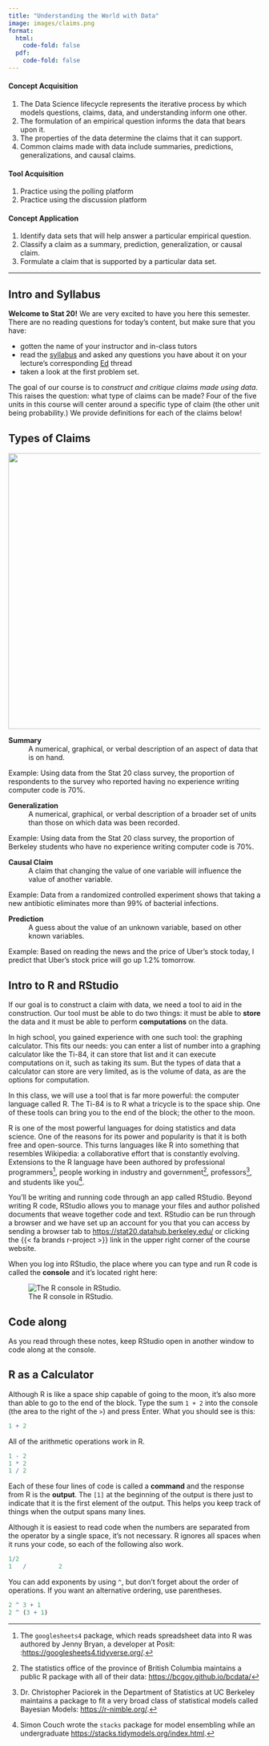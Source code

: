 ```yaml
---
title: "Understanding the World with Data"
image: images/claims.png
format:
  html:
    code-fold: false
  pdf:
    code-fold: false
---
```


:::{.lo .content-hidden unless-profile="staff-site"}

#### Concept Acquisition

1. The Data Science lifecycle represents the iterative process by which models questions, claims, data, and understanding inform one other.
1. The formulation of an empirical question informs the data that bears upon it.
1. The properties of the data determine the claims that it can support.
1. Common claims made with data include summaries, predictions, generalizations, and causal claims.

#### Tool Acquisition

1. Practice using the polling platform
1. Practice using the discussion platform

#### Concept Application
1. Identify data sets that will help answer a particular empirical question.
1. Classify a claim as a summary, prediction, generalization, or causal claim.
1. Formulate a claim that is supported by a particular data set.

----------------------------------------------------

:::

## Intro and Syllabus

**Welcome to Stat 20!** We are very excited to have you here this semester. There are no reading questions for today's content, but make sure that you have:

-   gotten the name of your instructor and in-class tutors
-   read the [syllabus](../../syllabus.qmd) and asked any questions you have about it on your lecture's corresponding [Ed](https://edstem.org/us/courses/51198/discussion/) thread
-   taken a look at the first problem set.  

The goal of our course is to *construct and critique claims made using data*. This raises the question: what type of claims can be made? Four of the five units in this course will center around a specific type of claim (the other unit being probability.) We provide definitions for each of the claims below!

## Types of Claims

![](images/claims.png){width=550 fig-align="center"}

:::{.def}
**Summary**
 ~ A numerical, graphical, or verbal description of an aspect of data that is on hand.
:::

Example: Using data from the Stat 20 class survey, the proportion of respondents to the survey who reported having no experience writing computer code is 70%.

:::{.def}
**Generalization**
 ~ A numerical, graphical, or verbal description of a broader set of units than those on which data was been recorded.
:::

<!-- Also: the use of a particular data set to draw a conclusion about the nature of the mechanism that generated the data. -->

Example: Using data from the Stat 20 class survey, the proportion of Berkeley students who have no experience writing computer code is 70%.

:::{.def}
**Causal Claim**
 ~ A claim that changing the value of one variable will influence the value of another variable.
:::

Example: Data from a randomized controlled experiment shows that taking a new antibiotic eliminates more than 99% of bacterial infections.

:::{.def}
**Prediction**
 ~ A guess about the value of an unknown variable, based on other known variables.
:::

Example: Based on reading the news and the price of Uber's stock today, I predict that Uber's stock price will go up 1.2% tomorrow.


## Intro to R and RStudio

If our goal is to construct a claim with data, we need a tool to aid in the construction. Our tool must be able to do two things: it must be able to **store** the data and it must be able to perform **computations** on the data.

In high school, you gained experience with one such tool: the graphing calculator. This fits our needs: you can enter a list of number into a graphing calculator like the Ti-84, it can store that list and it can execute computations on it, such as taking its sum. But the types of data that a calculator can store are very limited, as is the volume of data, as are the options for computation.

In this class, we will use a tool that is far more powerful: the computer language called R. The Ti-84 is to R what a tricycle is to the space ship. One of these tools can bring you to the end of the block; the other to the moon.

R is one of the most powerful languages for doing statistics and data science. One of the reasons for its power and popularity is that it is both free and open-source.  This turns languages like R into something that resembles Wikipedia: a collaborative effort that is constantly evolving. Extensions to the R language have been authored by professional programmers[^pro], people working in industry and government[^gov], professors[^prof], and students like you[^ug].

[^pro]: The `googlesheets4` package, which reads spreadsheet data into R was authored by Jenny Bryan, a developer at Posit: :<https://googlesheets4.tidyverse.org/>.

[^gov]: The statistics office of the province of British Columbia maintains a public R package with all of their data: <https://bcgov.github.io/bcdata/>

[^prof]: Dr. Christopher Paciorek in the Department of Statistics at UC Berkeley maintains a package to fit a very broad class of statistical models called Bayesian Models: <https://r-nimble.org/>.

[^ug]: Simon Couch wrote the `stacks` package for model ensembling while an undergraduate <https://stacks.tidymodels.org/index.html>.

You'll be writing and running code through an app called RStudio. Beyond writing R code, RStudio allows you to manage your files and author polished documents that weave together code and text. RStudio can be run through a browser and we have set up an account for you that you can access by sending a browser tab to <https://stat20.datahub.berkeley.edu/> or clicking the {{< fa brands r-project >}} link in the upper right corner of the course website.

When you log into RStudio, the place where you can type and run R code is called the **console** and it's located right here:

![The R console in RStudio.](images/rstudio-console.png){#fig-console fig-alt="Screenshot showing RStudio in the browser with the console circled in green." fig-align=center}

:::{.callout-tip}

## Code along

As you read through these notes, keep RStudio open in another window to code along at the console.
:::

## R as a Calculator

Although R is like a space ship capable of going to the moon, it's also more than able to go to the end of the block. Type the sum `1 + 2` into the console (the area to the right of the `>`) and press Enter. What you should see is this:

```r
1 + 2
```

All of the arithmetic operations work in R.

```r
1 - 2
1 * 2
1 / 2
```

Each of these four lines of code is called a **command** and the response from R is the **output**. The `[1]` at the beginning of the output is there just to indicate that it is the first element of the output. This helps you keep track of things when the output spans many lines.

Although it is easiest to read code when the numbers are separated from the operator by a single space, it's not necessary. R ignores all spaces when it runs your code, so each of the following also work.

```r
1/2
1   /         2
```

You can add exponents by using `^`, but don't forget about the order of operations. If you want an alternative ordering, use parentheses.

```r
2 ^ 3 + 1
2 ^ (3 + 1)
```
